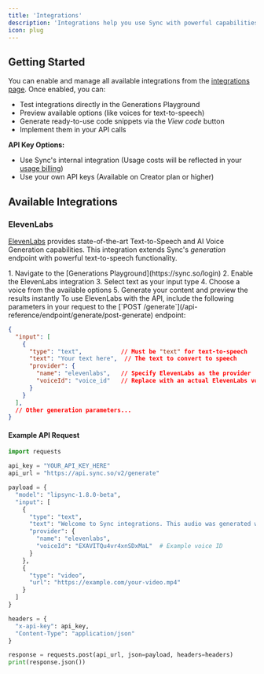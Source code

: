 ```yaml
---
title: 'Integrations'
description: 'Integrations help you use Sync with powerful capabilities from third-party services'
icon: plug
---
```


## Getting Started

You can enable and manage all available integrations from the [integrations page](https://sync.so/integrations). Once enabled, you can:

- Test integrations directly in the Generations Playground
- Preview available options (like voices for text-to-speech)
- Generate ready-to-use code snippets via the _View code_ button
- Implement them in your API calls

**API Key Options:**
- Use Sync's internal integration (Usage costs will be reflected in your [usage billing](https://platform.sync.so/billing/usage))
- Use your own API keys (Available on Creator plan or higher)

## Available Integrations

### ElevenLabs

[ElevenLabs](https://elevenlabs.io) provides state-of-the-art Text-to-Speech and AI Voice Generation capabilities. This integration extends Sync's _generation_ endpoint with powerful text-to-speech functionality.

<AccordionGroup>
<Accordion title="Using ElevenLabs in the Playground">
1. Navigate to the [Generations Playground](https://sync.so/login)
2. Enable the ElevenLabs integration 
3. Select text as your input type
4. Choose a voice from the available options
5. Generate your content and preview the results instantly
</Accordion>

<Accordion title="Using ElevenLabs via API">
To use ElevenLabs with the API, include the following parameters in your request to the [`POST /generate`](/api-reference/endpoint/generate/post-generate) endpoint:

```json
{
  "input": [
    {
      "type": "text",           // Must be "text" for text-to-speech
      "text": "Your text here",  // The text to convert to speech
      "provider": {
        "name": "elevenlabs",   // Specify ElevenLabs as the provider
        "voiceId": "voice_id"   // Replace with an actual ElevenLabs voice ID
      }
    }
  ],
  // Other generation parameters...
}
```

#### Example API Request

```python
import requests

api_key = "YOUR_API_KEY_HERE"
api_url = "https://api.sync.so/v2/generate"

payload = {
  "model": "lipsync-1.8.0-beta",
  "input": [
    {
      "type": "text",
      "text": "Welcome to Sync integrations. This audio was generated with ElevenLabs.",
      "provider": {
        "name": "elevenlabs",
        "voiceId": "EXAVITQu4vr4xnSDxMaL"  # Example voice ID
      }
    },
    {
      "type": "video",
      "url": "https://example.com/your-video.mp4"
    }
  ]
}

headers = {
  "x-api-key": api_key,
  "Content-Type": "application/json"
}

response = requests.post(api_url, json=payload, headers=headers)
print(response.json())
```
</Accordion>
</AccordionGroup>
